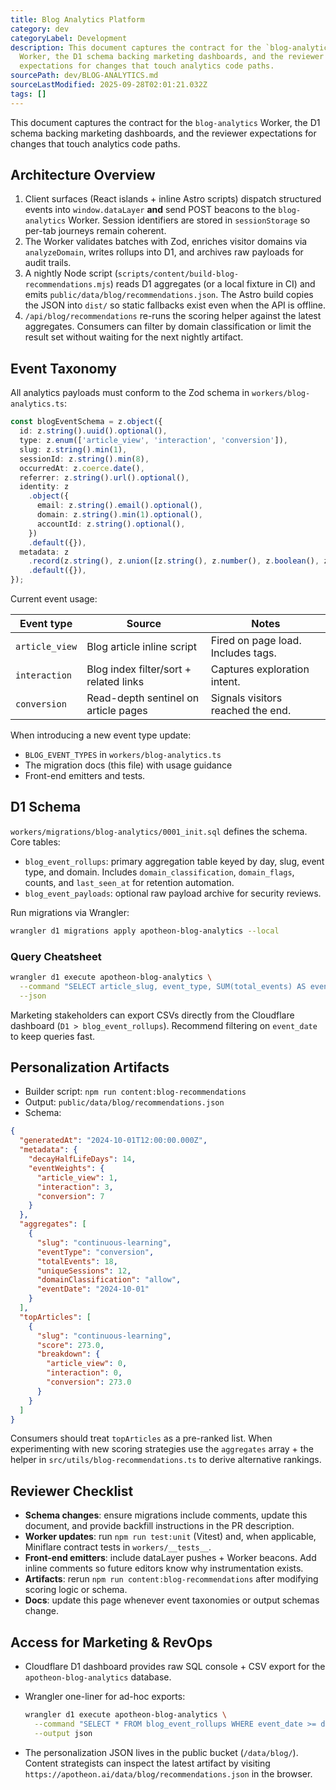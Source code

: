 ```yaml
---
title: Blog Analytics Platform
category: dev
categoryLabel: Development
description: This document captures the contract for the `blog-analytics`
  Worker, the D1 schema backing marketing dashboards, and the reviewer
  expectations for changes that touch analytics code paths.
sourcePath: dev/BLOG-ANALYTICS.md
sourceLastModified: 2025-09-28T02:01:21.032Z
tags: []
---
```


This document captures the contract for the `blog-analytics` Worker, the D1
schema backing marketing dashboards, and the reviewer expectations for changes
that touch analytics code paths.

## Architecture Overview

1. Client surfaces (React islands + inline Astro scripts) dispatch structured
   events into `window.dataLayer` **and** send POST beacons to the
   `blog-analytics` Worker. Session identifiers are stored in `sessionStorage`
   so per-tab journeys remain coherent.
2. The Worker validates batches with Zod, enriches visitor domains via
   `analyzeDomain`, writes rollups into D1, and archives raw payloads for audit
   trails.
3. A nightly Node script (`scripts/content/build-blog-recommendations.mjs`)
   reads D1 aggregates (or a local fixture in CI) and emits
   `public/data/blog/recommendations.json`. The Astro build copies the JSON into
   `dist/` so static fallbacks exist even when the API is offline.
4. `/api/blog/recommendations` re-runs the scoring helper against the latest
   aggregates. Consumers can filter by domain classification or limit the result
   set without waiting for the next nightly artifact.

## Event Taxonomy

All analytics payloads must conform to the Zod schema in
`workers/blog-analytics.ts`:

```ts
const blogEventSchema = z.object({
  id: z.string().uuid().optional(),
  type: z.enum(['article_view', 'interaction', 'conversion']),
  slug: z.string().min(1),
  sessionId: z.string().min(8),
  occurredAt: z.coerce.date(),
  referrer: z.string().url().optional(),
  identity: z
    .object({
      email: z.string().email().optional(),
      domain: z.string().min(1).optional(),
      accountId: z.string().optional(),
    })
    .default({}),
  metadata: z
    .record(z.string(), z.union([z.string(), z.number(), z.boolean(), z.null()]))
    .default({}),
});
```

Current event usage:

| Event type     | Source                                 | Notes                              |
| -------------- | -------------------------------------- | ---------------------------------- |
| `article_view` | Blog article inline script             | Fired on page load. Includes tags. |
| `interaction`  | Blog index filter/sort + related links | Captures exploration intent.       |
| `conversion`   | Read-depth sentinel on article pages   | Signals visitors reached the end.  |

When introducing a new event type update:

- `BLOG_EVENT_TYPES` in `workers/blog-analytics.ts`
- The migration docs (this file) with usage guidance
- Front-end emitters and tests.

## D1 Schema

`workers/migrations/blog-analytics/0001_init.sql` defines the schema. Core
tables:

- `blog_event_rollups`: primary aggregation table keyed by day, slug, event
  type, and domain. Includes `domain_classification`, `domain_flags`, counts,
  and `last_seen_at` for retention automation.
- `blog_event_payloads`: optional raw payload archive for security reviews.

Run migrations via Wrangler:

```bash
wrangler d1 migrations apply apotheon-blog-analytics --local
```

### Query Cheatsheet

```bash
wrangler d1 execute apotheon-blog-analytics \
  --command "SELECT article_slug, event_type, SUM(total_events) AS events FROM blog_event_rollups GROUP BY 1,2 ORDER BY events DESC" \
  --json
```

Marketing stakeholders can export CSVs directly from the Cloudflare dashboard
(`D1 > blog_event_rollups`). Recommend filtering on `event_date` to keep queries
fast.

## Personalization Artifacts

- Builder script: `npm run content:blog-recommendations`
- Output: `public/data/blog/recommendations.json`
- Schema:

```json
{
  "generatedAt": "2024-10-01T12:00:00.000Z",
  "metadata": {
    "decayHalfLifeDays": 14,
    "eventWeights": {
      "article_view": 1,
      "interaction": 3,
      "conversion": 7
    }
  },
  "aggregates": [
    {
      "slug": "continuous-learning",
      "eventType": "conversion",
      "totalEvents": 18,
      "uniqueSessions": 12,
      "domainClassification": "allow",
      "eventDate": "2024-10-01"
    }
  ],
  "topArticles": [
    {
      "slug": "continuous-learning",
      "score": 273.0,
      "breakdown": {
        "article_view": 0,
        "interaction": 0,
        "conversion": 273.0
      }
    }
  ]
}
```

Consumers should treat `topArticles` as a pre-ranked list. When experimenting
with new scoring strategies use the `aggregates` array + the helper in
`src/utils/blog-recommendations.ts` to derive alternative rankings.

## Reviewer Checklist

- **Schema changes**: ensure migrations include comments, update this document,
  and provide backfill instructions in the PR description.
- **Worker updates**: run `npm run test:unit` (Vitest) and, when applicable,
  Miniflare contract tests in `workers/__tests__`.
- **Front-end emitters**: include dataLayer pushes + Worker beacons. Add inline
  comments so future editors know why instrumentation exists.
- **Artifacts**: rerun `npm run content:blog-recommendations` after modifying
  scoring logic or schema.
- **Docs**: update this page whenever event taxonomies or output schemas change.

## Access for Marketing & RevOps

- Cloudflare D1 dashboard provides raw SQL console + CSV export for the
  `apotheon-blog-analytics` database.
- Wrangler one-liner for ad-hoc exports:

  ```bash
  wrangler d1 execute apotheon-blog-analytics \
    --command "SELECT * FROM blog_event_rollups WHERE event_date >= date('now', '-30 day')" \
    --output json
  ```

- The personalization JSON lives in the public bucket (`/data/blog/`). Content
  strategists can inspect the latest artifact by visiting
  `https://apotheon.ai/data/blog/recommendations.json` in the browser.

